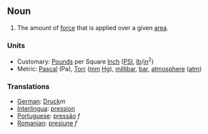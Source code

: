 == Noun ==
#The amount of [[force]] that is applied over a given [[area]].

=== Units ===
*Customary: [[Pound]]s per Square [[Inch]] ([[PSI]], [[lb]]/[[in]]<sup>2</sup>)
*Metric: [[Pascal]] (Pa), [[Torr]] ([[mm]] [[Hg]]), [[millibar]], [[bar]], [[atmosphere]] ([[atm]])

=== Translations ===
*[[German]]: [[Druck]]''m''
*[[Interlingua]]: [[pression]]
*[[Portuguese]]: [[pressão]] ''f''
*[[Romanian]]: [[presiune]] ''f''